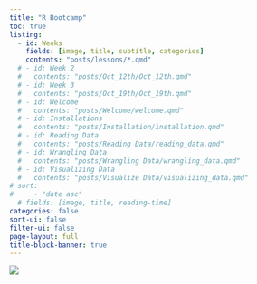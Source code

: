 ```yaml
---
title: "R Bootcamp"
toc: true
listing: 
  - id: Weeks
    fields: [image, title, subtitle, categories]
    contents: "posts/lessons/*.qmd"
  # - id: Week 2
  #   contents: "posts/Oct_12th/Oct_12th.qmd"
  # - id: Week 3
  #   contents: "posts/Oct_19th/Oct_19th.qmd"
  # - id: Welcome
  #   contents: "posts/Welcome/welcome.qmd"
  # - id: Installations
  #   contents: "posts/Installation/installation.qmd"
  # - id: Reading Data
  #   contents: "posts/Reading Data/reading_data.qmd"
  # - id: Wrangling Data 
  #   contents: "posts/Wrangling Data/wrangling_data.qmd"
  # - id: Visualizing Data
  #   contents: "posts/Visualize Data/visualizing_data.qmd"
# sort:
#     - "date asc"
  # fields: [image, title, reading-time]
categories: false
sort-ui: false
filter-ui: false
page-layout: full
title-block-banner: true
---
```


![](website_thumbnail.png){ style="display: block; margin: 0 auto" }
<br>